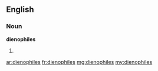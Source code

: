 ==English==

===Noun===
'''dienophiles'''

# {{plural of|dienophile}}

[[ar:dienophiles]]
[[fr:dienophiles]]
[[mg:dienophiles]]
[[my:dienophiles]]
